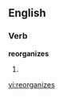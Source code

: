==English==

===Verb===
'''reorganizes'''

# {{third-person singular of|[[reorganize]]}}

[[vi:reorganizes]]